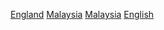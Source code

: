 [[Category:各族群馬來西亞人|England]]
[[Category:英格蘭裔|Malaysia]]
[[Category:英格蘭裔亞洲人|Malaysia]]
[[Category:英國裔馬來西亞人|English]]